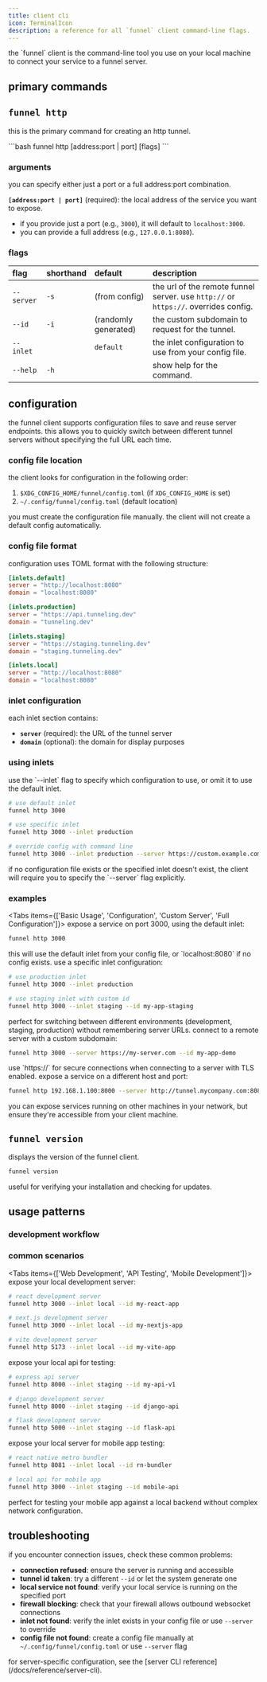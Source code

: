 ```yaml
---
title: client cli
icon: TerminalIcon
description: a reference for all `funnel` client command-line flags.
---
```



<Callout title="client reference" intent="info">
the `funnel` client is the command-line tool you use on your local machine to connect your service to a funnel server.
</Callout>

## primary commands

<Cards>
<Card title="🌐 funnel http" description="create an http tunnel (primary command)" />
<Card title="📋 funnel version" description="display version information" />
</Cards>

## `funnel http`

this is the primary command for creating an http tunnel.

<Callout title="basic syntax" intent="tip">
```bash
funnel http [address:port | port] [flags]
```
</Callout>

### arguments

<Callout title="flexible addressing" intent="info">
you can specify either just a port or a full address:port combination.
</Callout>

**`[address:port | port]`** (required): the local address of the service you want to expose.
- if you provide just a port (e.g., `3000`), it will default to `localhost:3000`.
- you can provide a full address (e.g., `127.0.0.1:8080`).

### flags

| flag      | shorthand | default                  | description                                                              |
| :-------- | :-------- | :----------------------- | :----------------------------------------------------------------------- |
| `--server`  | `-s`      | (from config)            | the url of the remote funnel server. use `http://` or `https://`. overrides config. |
| `--id`      | `-i`      | (randomly generated)     | the custom subdomain to request for the tunnel.                          |
| `--inlet`   |           | `default`                | the inlet configuration to use from your config file.                    |
| `--help`    | `-h`      |                          | show help for the command.                                               |

## configuration

the funnel client supports configuration files to save and reuse server endpoints. this allows you to quickly switch between different tunnel servers without specifying the full URL each time.

### config file location

the client looks for configuration in the following order:
1. `$XDG_CONFIG_HOME/funnel/config.toml` (if `XDG_CONFIG_HOME` is set)
2. `~/.config/funnel/config.toml` (default location)

<Callout title="manual setup required" intent="warning">
you must create the configuration file manually. the client will not create a default config automatically.
</Callout>

### config file format

configuration uses TOML format with the following structure:

```toml
[inlets.default]
server = "http://localhost:8080"
domain = "localhost:8080"

[inlets.production]
server = "https://api.tunneling.dev"
domain = "tunneling.dev"

[inlets.staging]
server = "https://staging.tunneling.dev"
domain = "staging.tunneling.dev"

[inlets.local]
server = "http://localhost:8080"
domain = "localhost:8080"
```

### inlet configuration

each inlet section contains:
- **`server`** (required): the URL of the tunnel server
- **`domain`** (optional): the domain for display purposes

### using inlets

<Callout title="inlet usage" intent="tip">
use the `--inlet` flag to specify which configuration to use, or omit it to use the default inlet.
</Callout>

```bash
# use default inlet
funnel http 3000

# use specific inlet
funnel http 3000 --inlet production

# override config with command line
funnel http 3000 --inlet production --server https://custom.example.com
```

<Callout title="configuration required" intent="warning">
if no configuration file exists or the specified inlet doesn't exist, the client will require you to specify the `--server` flag explicitly.
</Callout>

### examples

<Tabs items={['Basic Usage', 'Configuration', 'Custom Server', 'Full Configuration']}>
<Tab value="Basic Usage">
expose a service on port 3000, using the default inlet:

```bash
funnel http 3000
```

<Callout title="default behavior" intent="tip">
this will use the default inlet from your config file, or `localhost:8080` if no config exists.
</Callout>
</Tab>

<Tab value="Configuration">
use a specific inlet configuration:

```bash
# use production inlet
funnel http 3000 --inlet production

# use staging inlet with custom id
funnel http 3000 --inlet staging --id my-app-staging
```

<Callout title="configuration workflow" intent="info">
perfect for switching between different environments (development, staging, production) without remembering server URLs.
</Callout>
</Tab>

<Tab value="Custom Server">
connect to a remote server with a custom subdomain:

```bash
funnel http 3000 --server https://my-server.com --id my-app-demo
```

<Callout title="secure connection" intent="info">
use `https://` for secure connections when connecting to a server with TLS enabled.
</Callout>
</Tab>

<Tab value="Full Configuration">
expose a service on a different host and port:

```bash
funnel http 192.168.1.100:8000 --server http://tunnel.mycompany.com:8080 --id staging-api
```

<Callout title="network services" intent="warning">
you can expose services running on other machines in your network, but ensure they're accessible from your client machine.
</Callout>
</Tab>
</Tabs>

## `funnel version`

displays the version of the funnel client.

```bash
funnel version
```

<Callout title="version check" intent="tip">
useful for verifying your installation and checking for updates.
</Callout>

## usage patterns

### development workflow

<Cards>
<Card title="🔧 local development" description="funnel http 3000 --inlet local" />
<Card title="🧪 testing" description="funnel http 8080 --inlet staging" />
<Card title="🎯 demos" description="funnel http 5000 --inlet production" />
</Cards>

### common scenarios

<Tabs items={['Web Development', 'API Testing', 'Mobile Development']}>
<Tab value="Web Development">
expose your local development server:

```bash
# react development server
funnel http 3000 --inlet local --id my-react-app

# next.js development server  
funnel http 3000 --inlet local --id my-nextjs-app

# vite development server
funnel http 5173 --inlet local --id my-vite-app
```
</Tab>

<Tab value="API Testing">
expose your local api for testing:

```bash
# express api server
funnel http 8000 --inlet staging --id my-api-v1

# django development server
funnel http 8000 --inlet staging --id django-api

# flask development server
funnel http 5000 --inlet staging --id flask-api
```
</Tab>

<Tab value="Mobile Development">
expose your local server for mobile app testing:

```bash
# react native metro bundler
funnel http 8081 --inlet local --id rn-bundler

# local api for mobile app
funnel http 3000 --inlet staging --id mobile-api
```

<Callout title="mobile testing" intent="tip">
perfect for testing your mobile app against a local backend without complex network configuration.
</Callout>
</Tab>
</Tabs>

## troubleshooting

<Callout title="common issues" intent="warning">
if you encounter connection issues, check these common problems:
</Callout>

- **connection refused**: ensure the server is running and accessible
- **tunnel id taken**: try a different `--id` or let the system generate one
- **local service not found**: verify your local service is running on the specified port
- **firewall blocking**: check that your firewall allows outbound websocket connections
- **inlet not found**: verify the inlet exists in your config file or use `--server` to override
- **config file not found**: create a config file manually at `~/.config/funnel/config.toml` or use `--server` flag

<Callout title="need help?" intent="info">
for server-specific configuration, see the [server CLI reference](/docs/reference/server-cli).
</Callout> 